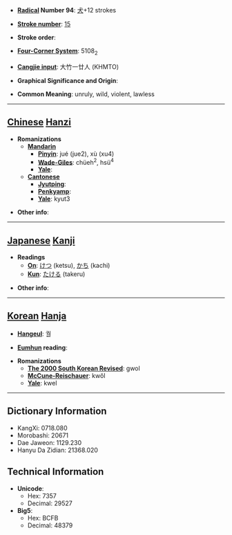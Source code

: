 * '''[[Wiktionary:Chinese radical index| Radical]] Number 94''': [[Wiktionary:Chinese radical index 犬|犬]]+12 strokes

* '''[[Wiktionary:Chinese total strokes index|Stroke number]]''': [[Wiktionary:Chinese total strokes index 15|15]]

* '''Stroke order''': 

* '''[[Wiktionary:Chinese four corner index|Four-Corner System]]''': 5108<sub>2</sub>

* '''[[Wiktionary:Chinese Cangjie index|Cangjie input]]''': 大竹一廿人 (KHMTO)

* '''Graphical Significance and Origin''': 

* '''Common Meaning''': unruly, wild, violent, lawless

----

== [[Chinese]] [[Hanzi]] ==

* '''Romanizations'''
** '''[[Mandarin]]'''
*** '''[[Pinyin]]''': jué (jue2), xù (xu4)
*** '''[[Wade-Giles]]''': chüeh<sup>2</sup>, hsü<sup>4</sup>
*** '''[[Yale]]''': 
** '''[[Cantonese]]'''
*** '''[[Jyutping]]''':
*** '''[[Penkyamp]]''': 
*** '''[[Yale]]''': kyut3

* '''Other info''': 

----

== [[Japanese]] [[Kanji]] ==

* '''Readings'''
** '''[[On]]''': [[けつ]] (ketsu), [[かち]] (kachi)
** '''[[Kun]]''': [[たける]] (takeru)

* '''Other info''':  

----

== [[Korean]] [[Hanja]] ==

* '''[[Hangeul]]''': 궐

* '''[[Eumhun]] reading''': 

* '''Romanizations'''
** '''[[The 2000 South Korean Revised Romanization|The 2000 South Korean Revised]]''': gwol
** '''[[McCune-Reischauer]]''': kwŏl
** '''[[Yale]]''': kwel

----

== Dictionary Information ==

* KangXi: 0718.080
* Morobashi: 20671
* Dae Jaweon: 1129.230
* Hanyu Da Zidian: 21368.020

== Technical Information ==

* '''Unicode''':
** Hex: 7357
** Decimal: 29527
* '''Big5''':
** Hex: BCFB
** Decimal: 48379